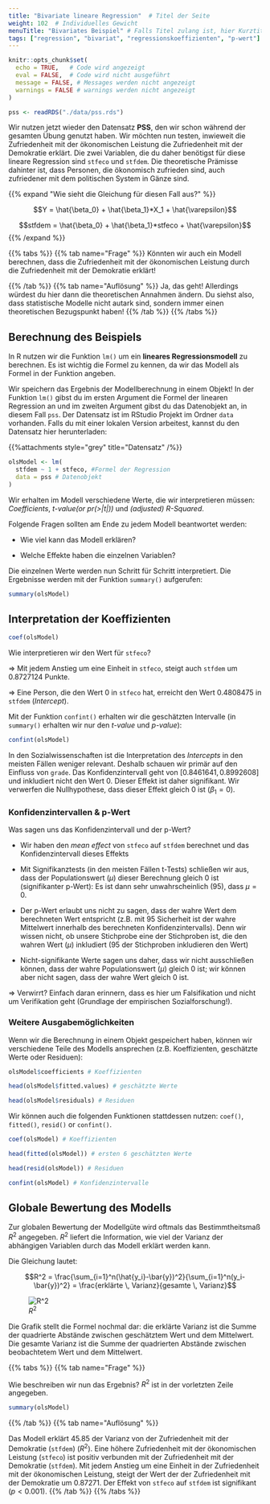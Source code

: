 ```yaml
---
title: "Bivariate lineare Regression"  # Titel der Seite
weight: 102  # Individuelles Gewicht 
menuTitle: "Bivariates Beispiel" # Falls Titel zulang ist, hier Kurztitel
tags: ["regression", "bivariat", "regressionskoeffizienten", "p-wert"]  # Tags hiereinsetzen; Kurzwort, was auf der Seite passsiert
---
```

```r
knitr::opts_chunk$set(
  echo = TRUE,   # Code wird angezeigt
  eval = FALSE,  # Code wird nicht ausgeführt
  message = FALSE, # Messages werden nicht angezeigt
  warnings = FALSE # warnings werden nicht angezeigt
)

pss <- readRDS("./data/pss.rds")
```

Wir nutzen jetzt wieder den Datensatz **PSS**, den wir schon während der gesamten Übung genutzt haben. Wir möchten nun testen, inwieweit die Zufriedenheit mit der ökonomischen Leistung die Zufriedenheit mit der Demokratie erklärt. Die zwei Variablen, die du daher benötigst für diese lineare Regression sind `stfeco` und `stfdem`. Die theoretische Prämisse dahinter ist, dass Personen, die ökonomisch zufrieden sind, auch zufriedener mit dem politischen System in Gänze sind. 

{{% expand \"Wie sieht die Gleichung für diesen Fall aus?\" %}}

$$Y = \hat{\beta_0} + \hat{\beta_1}*X_1 + \hat{\varepsilon}$$

$$stfdem = \hat{\beta_0} + \hat{\beta_1}*stfeco + \hat{\varepsilon}$$
{{% /expand %}}

{{% tabs %}}
{{% tab name=\"Frage\" %}}
Könnten wir auch ein Modell berechnen, dass die Zufriedenheit mit der ökonomischen Leistung durch die Zufriedenheit mit der Demokratie erklärt!

{{% /tab %}}
{{% tab name=\"Auflösung\" %}}
Ja, das geht! Allerdings würdest du hier dann die theoretischen Annahmen ändern. Du siehst also, dass statistische Modelle nicht autark sind, sondern immer einen theoretischen Bezugspunkt haben!
{{% /tab %}}
{{% /tabs %}}

## Berechnung des Beispiels
In R nutzen wir die Funktion `lm()` um ein **lineares Regressionsmodell** zu berechnen. Es ist wichtig die Formel zu kennen, da wir das Modell als Formel in der Funktion angeben. 

Wir speichern das Ergebnis der Modellberechnung in einem Objekt! In der Funktion `lm()` gibst du im ersten Argument die Formel der linearen Regression an und im zweiten Argument gibst du das Datenobjekt an, in diesem Fall `pss`. Der Datensatz ist im RStudio Projekt im Ordner `data` vorhanden. Falls du mit einer lokalen Version arbeitest, kannst du den Datensatz hier herunterladen:

{{%attachments style=\"grey\" title=\"Datensatz\" /%}}


```r
olsModel <- lm(
  stfdem ~ 1 + stfeco, #Formel der Regression
  data = pss # Datenobjekt
)  
```

Wir erhalten im Modell verschiedene Werte, die wir interpretieren müssen: *Coefficients*, *t-value(or pr(>|t|))* und *(adjusted) R-Squared*.

Folgende Fragen sollten am Ende zu jedem Modell beantwortet werden:

- Wie viel kann das Modell erklären?

- Welche Effekte haben die einzelnen Variablen?

Die einzelnen Werte werden nun Schritt für Schritt interpretiert. Die Ergebnisse werden mit der Funktion `summary()` aufgerufen:
```r
summary(olsModel) 
```

## Interpretation der Koeffizienten

```r
coef(olsModel)
```
Wie interpretieren wir den Wert für `stfeco`?

$\Rightarrow$ Mit jedem Anstieg um eine Einheit in `stfeco`, steigt auch `stfdem` um $0.8727124$ Punkte.

$\Rightarrow$ Eine Person, die den Wert $0$ in `stfeco` hat, erreicht den Wert $0.4808475$ in `stfdem` (*Intercept*).

Mit der Funktion `confint()` erhalten wir die geschätzten Intervalle (in `summary()` erhalten wir nur den *t-value* und *p-value*):
```r
confint(olsModel)
```
In den Sozialwissenschaften ist die Interpretation des *Intercepts* in den meisten Fällen weniger relevant. Deshalb schauen wir primär auf den Einfluss von `grade`. Das Konfidenzintervall geht von $[0.8461641, 0.8992608]$ und inkludiert nicht den Wert $0$. Dieser Effekt ist daher signifikant. Wir verwerfen die Nullhypothese, dass dieser Effekt gleich $0$ ist ($\beta_1 =0$).

### Konfidenzintervallen & p-Wert
Was sagen uns das Konfidenzintervall und der p-Wert?

- Wir haben den *mean effect* von `stfeco` auf `stfdem` berechnet und das Konfidenzintervall dieses Effekts

- Mit Signifikanztests (in den meisten Fällen t-Tests) schließen wir aus, dass der Populationswert ($\mu$) dieser Berechnung gleich $0$ ist (signifikanter p-Wert): Es ist dann sehr unwahrscheinlich ($95 %$), dass $\mu = 0$.

- Der p-Wert erlaubt uns nicht zu sagen, dass der wahre Wert dem berechneten Wert entspricht (z.B. mit $95 %$ Sicherheit ist der wahre Mittelwert innerhalb des berechneten Konfidenzintervalls). Denn wir wissen nicht, ob unsere Stichprobe eine der Stichproben ist, die den wahren Wert ($\mu$) inkludiert ($95 %$ der Stichproben inkludieren den Wert)

- Nicht-signifikante Werte sagen uns daher, dass wir nicht ausschließen können, dass der wahre Populationswert ($\mu$) gleich $0$ ist; wir können aber nicht sagen, dass der wahre Wert gleich $0$ ist. 

$\Rightarrow$ Verwirrt? Einfach daran erinnern, dass es hier um Falsifikation und nicht um Verifikation geht (Grundlage der empirischen Sozialforschung!).

### Weitere Ausgabemöglichkeiten
Wenn wir die Berechnung in einem Objekt gespeichert haben, können wir verschiedene Teile des Modells ansprechen (z.B. Koeffizienten, geschätzte Werte oder Residuen):
```r
olsModel$coefficients # Koeffizienten

head(olsModel$fitted.values) # geschätzte Werte

head(olsModel$residuals) # Residuen
```

Wir können auch die folgenden Funktionen stattdessen nutzen: `coef()`, `fitted()`, `resid()` or `confint()`.
```r
coef(olsModel) # Koeffizienten

head(fitted(olsModel)) # ersten 6 geschätzten Werte

head(resid(olsModel)) # Residuen

confint(olsModel) # Konfidenzintervalle
```

## Globale Bewertung des Modells
Zur globalen Bewertung der Modellgüte wird oftmals das Bestimmtheitsmaß $R^2$ angegeben. $R^2$ liefert die Information, wie viel der Varianz der abhängigen Variablen durch das Modell erklärt werden kann. 

Die Gleichung lautet:

$$R^2 = \frac{\sum_{i=1}^n(\hat{y_i}-\bar{y})^2}{\sum_{i=1}^n(y_i-\bar{y})^2} = \frac{erklärte \, Varianz}{gesamte \, Varianz}$$

![$R^2$](../img/r2.png)

Die Grafik stellt die Formel nochmal dar: die erklärte Varianz ist die Summe der quadrierte Abstände zwischen geschätztem Wert und dem Mittelwert. Die gesamte Varianz ist die Summe der quadrierten Abstände zwischen beobachtetem Wert und dem Mittelwert.

{{% tabs %}}
{{% tab name=\"Frage\" %}}

Wie beschreiben wir nun das Ergebnis? $R^2$ ist in der vorletzten Zeile angegeben.
```r
summary(olsModel)
```
{{% /tab %}}
{{% tab name=\"Auflösung\" %}}

Das Modell erklärt $45.85 %$ der Varianz von der Zufriedenheit mit der Demokratie (`stfdem`) ($R^2$). Eine höhere Zufriedenheit mit der ökonomischen Leistung (`stfeco`) ist positiv verbunden mit der Zufriedenheit mit der Demokratie (`stfdem`). Mit jedem Anstieg um eine Einheit in der Zufriedenheit mit der ökonomischen Leistung, steigt der Wert der der Zufriedenheit mit der Demokratie um $0.87271$. Der Effekt von `stfeco` auf `stfdem` ist signifikant ($p<0.001$). 
{{% /tab %}}
{{% /tabs %}}

